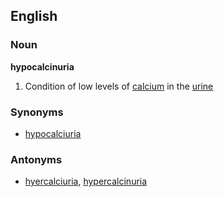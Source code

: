 ==English==
===Noun===
'''hypocalcinuria'''
# Condition of low levels of [[calcium]] in the [[urine]]
===Synonyms===
* [[hypocalciuria]]
===Antonyms===
* [[hyercalciuria]], [[hypercalcinuria]]